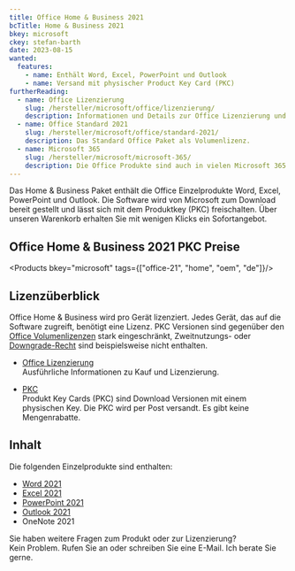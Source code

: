 ```yaml
---
title: Office Home & Business 2021
bcTitle: Home & Business 2021
bkey: microsoft
ckey: stefan-barth
date: 2023-08-15
wanted:
  features:
    - name: Enthält Word, Excel, PowerPoint und Outlook
    - name: Versand mit physischer Product Key Card (PKC)
furtherReading:
  - name: Office Lizenzierung
    slug: /hersteller/microsoft/office/lizenzierung/
    description: Informationen und Details zur Office Lizenzierung und Microsoft Lizenzprogrammen.
  - name: Office Standard 2021
    slug: /hersteller/microsoft/office/standard-2021/
    description: Das Standard Office Paket als Volumenlizenz.
  - name: Microsoft 365
    slug: /hersteller/microsoft/microsoft-365/
    description: Die Office Produkte sind auch in vielen Microsoft 365 Plänen als Cloud Abonnement verfügbar.
---
```




<Intro>

Das Home & Business Paket enthält die Office Einzelprodukte Word, Excel, PowerPoint und Outlook.
Die Software wird von Microsoft zum Download bereit gestellt und lässt sich mit dem Produktkey (PKC) freischalten.
Über unseren Warenkorb erhalten Sie mit wenigen Klicks ein Sofortangebot.


</Intro>

<TOC />


## Office Home & Business 2021 PKC Preise

<Products bkey="microsoft" tags={["office-21", "home", "oem", "de"]}/>


## Lizenzüberblick

Office Home & Business wird pro Gerät lizenziert. Jedes Gerät, das auf die Software zugreift, benötigt eine Lizenz.
PKC Versionen sind gegenüber den [Office Volumenlizenzen](/hersteller/microsoft/office/) stark eingeschränkt, Zweitnutzungs- oder [Downgrade-Recht](/blog/microsoft-downgrade-rechte/) sind beispielsweise nicht enthalten.

<ArrowList>

- [Office Lizenzierung](/hersteller/microsoft/office/lizenzierung/)<br />
  Ausführliche Informationen zu Kauf und Lizenzierung.

- [PKC](/hersteller/microsoft/pkc/)<br />
  Produkt Key Cards (PKC) sind Download Versionen mit einem physischen Key. Die PKC wird per Post versandt. Es gibt keine Mengenrabatte.

</ArrowList>

## Inhalt

Die folgenden Einzelprodukte sind enthalten:

<ArrowList>

 - [Word 2021](/hersteller/microsoft/office/einzelprodukte/word-2021/)
 - [Excel 2021](/hersteller/microsoft/office/einzelprodukte/excel-2021/)
 - [PowerPoint 2021](/hersteller/microsoft/office/einzelprodukte/powerpoint-2021/)
 - [Outlook 2021](/hersteller/microsoft/office/einzelprodukte/outlook-2021/)
 - OneNote 2021

</ArrowList>


<GetInTouch theme="light">

Sie haben weitere Fragen zum Produkt oder zur Lizenzierung?<br />
Kein Problem. Rufen Sie an oder schreiben Sie eine E-Mail. Ich berate Sie gerne.

</GetInTouch>
